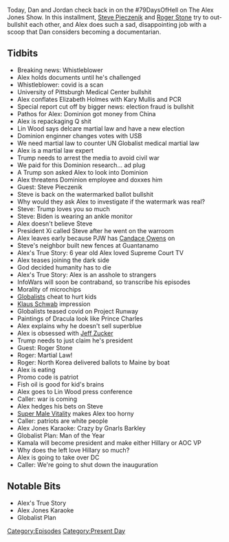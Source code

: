{{DEFAULTSORT:
    #_EPISODE_0508:December 1-2, 2020
}}{{Episode
    | title             = December 1-2, 2020
    | caption           = Listen to this episode on [https://knowledgefight.libsyn.com/508-december-1-2-2020 Libsyn] [https://open.spotify.com/episode/6q66SigbGxrcH0wLg95tqT Spotify], Read the [[Transcript/508: December 1-2, 2020|Unofficial Transcript]]
    | episodeNumber     = 508
    | length            = 02:45:49
    | airDate           = December 4, 2020
    | coverageStartDate = December 1, 2020
    | coverageEndDate   = December 2, 2020
    | episodeType       = [[:Category:Present Day|Present Day]]
    | appearance        = [[Kary Mullis]], [[Lin Wood]], [[Steve Pieczenik]], [[Xi Jinping]], [[Paul Joseph Watson]], [[Candace Owens]], [[Klaus Schwab]], [[Prince Charles]], [[Jeff Zucker]], [[Roger Stone]], [[Kamala Harris]], [[Hillary Clinton]], [[Alexandria Ocasio-Cortez]]
    | previousEpisode   = [[507: Jordan Doesn't Know About Walk-Ins]]
    | nextEpisode       = [[509: December 3-4, 2020]]
}}

{{Stub}}

Today, Dan and Jordan check back in on the #79DaysOfHell on The Alex Jones Show. In this installment, [[Steve Pieczenik]] and [[Roger Stone]] try to out-bullshit each other, and Alex does such a sad, disappointing job with a scoop that Dan considers becoming a documentarian.

==Tidbits==

*Breaking news: Whistleblower
*Alex holds documents until he's challenged
*Whistleblower: covid is a scan
*University of Pittsburgh Medical Center bullshit
*Alex conflates Elizabeth Holmes with Kary Mullis and PCR
*Special report cut off by bigger news: election fraud is bullshit
*Pathos for Alex: Dominion got money from China
*Alex is repackaging Q shit
*Lin Wood says delcare martial law and have a new election
*Dominion enginner changes votes with USB
*We need martial law to counter UN Globalist medical martial law
*Alex is a martial law expert
*Trump needs to arrest the media to avoid civil war
*We paid for this Dominion research... ad plug
*A Trump son asked Alex to look into Dominion
*Alex threatens Dominion employee and doxxes him
*Guest: Steve Pieczenik
*Steve is back on the watermarked ballot bullshit
*Why would they ask Alex to investigate if the watermark was real?
*Steve: Trump loves you so much
*Steve: Biden is wearing an ankle monitor
*Alex doesn't believe Steve
*President Xi called Steve after he went on the warroom
*Alex leaves early because PJW has [[Candace Owens]] on
*Steve's neighbor built new fences at Guantanamo
*Alex's True Story: 6 year old Alex loved Supreme Court TV
*Alex teases joining the dark side
*God decided humanity has to die
*Alex's True Story: Alex is an asshole to strangers
*InfoWars will soon be contraband, so transcribe his episodes
*Morality of microchips
*[[Globalists]] cheat to hurt kids
*[[Klaus Schwab]] impression
*Globalists teased covid on Project Runway
*Paintings of Dracula look like Prince Charles
*Alex explains why he doesn't sell superblue
*Alex is obsessed with [[Jeff Zucker]]
*Trump needs to just claim he's president
*Guest: Roger Stone
*Roger: Martial Law!
*Roger: North Korea delivered ballots to Maine by boat
*Alex is eating
*Promo code is patriot
*Fish oil is good for kid's brains
*Alex goes to Lin Wood press conference
*Caller: war is coming
*Alex hedges his bets on Steve
*[[Super Male Vitality]] makes Alex too horny
*Caller: patriots are white people
*Alex Jones Karaoke: Crazy by Gnarls Barkley
*Globalist Plan: Man of the Year
*Kamala will become president and make either Hillary or AOC VP
*Why does the left love Hillary so much?
*Alex is going to take over DC
*Caller: We're going to shut down the inauguration

==Notable Bits==

*Alex's True Story
*Alex Jones Karaoke
*Globalist Plan

[[Category:Episodes]]
[[Category:Present Day]]
